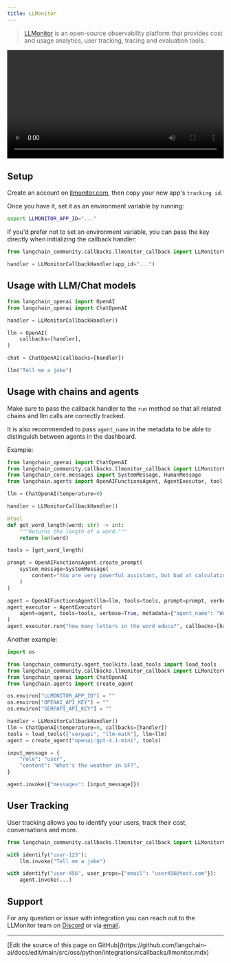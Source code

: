 ```yaml
---
title: LLMonitor
---
```


>[LLMonitor](https://llmonitor.com?utm_source=langchain&utm_medium=py&utm_campaign=docs) is an open-source observability platform that provides cost and usage analytics, user tracking, tracing and evaluation tools.

<video controls width='100%' >
    <source src='https://llmonitor.com/videos/demo-annotated.mp4'/>
</video>

## Setup

Create an account on [llmonitor.com](https://llmonitor.com?utm_source=langchain&utm_medium=py&utm_campaign=docs), then copy your new app's `tracking id`.

Once you have it, set it as an environment variable by running:

```bash
export LLMONITOR_APP_ID="..."
```

If you'd prefer not to set an environment variable, you can pass the key directly when initializing the callback handler:

```python
from langchain_community.callbacks.llmonitor_callback import LLMonitorCallbackHandler

handler = LLMonitorCallbackHandler(app_id="...")
```

## Usage with LLM/Chat models

```python
from langchain_openai import OpenAI
from langchain_openai import ChatOpenAI

handler = LLMonitorCallbackHandler()

llm = OpenAI(
    callbacks=[handler],
)

chat = ChatOpenAI(callbacks=[handler])

llm("Tell me a joke")

```

## Usage with chains and agents

Make sure to pass the callback handler to the `run` method so that all related chains and llm calls are correctly tracked.

It is also recommended to pass `agent_name` in the metadata to be able to distinguish between agents in the dashboard.

Example:

```python
from langchain_openai import ChatOpenAI
from langchain_community.callbacks.llmonitor_callback import LLMonitorCallbackHandler
from langchain_core.messages import SystemMessage, HumanMessage
from langchain.agents import OpenAIFunctionsAgent, AgentExecutor, tool

llm = ChatOpenAI(temperature=0)

handler = LLMonitorCallbackHandler()

@tool
def get_word_length(word: str) -> int:
    """Returns the length of a word."""
    return len(word)

tools = [get_word_length]

prompt = OpenAIFunctionsAgent.create_prompt(
    system_message=SystemMessage(
        content="You are very powerful assistant, but bad at calculating lengths of words."
    )
)

agent = OpenAIFunctionsAgent(llm=llm, tools=tools, prompt=prompt, verbose=True)
agent_executor = AgentExecutor(
    agent=agent, tools=tools, verbose=True, metadata={"agent_name": "WordCount"}  # <- recommended, assign a custom name
)
agent_executor.run("how many letters in the word educa?", callbacks=[handler])
```

Another example:

```python
import os

from langchain_community.agent_toolkits.load_tools import load_tools
from langchain_community.callbacks.llmonitor_callback import LLMonitorCallbackHandler
from langchain_openai import ChatOpenAI
from langchain.agents import create_agent

os.environ["LLMONITOR_APP_ID"] = ""
os.environ["OPENAI_API_KEY"] = ""
os.environ["SERPAPI_API_KEY"] = ""

handler = LLMonitorCallbackHandler()
llm = ChatOpenAI(temperature=0, callbacks=[handler])
tools = load_tools(["serpapi", "llm-math"], llm=llm)
agent = create_agent("openai:gpt-4.1-mini", tools)

input_message = {
    "role": "user",
    "content": "What's the weather in SF?",
}

agent.invoke({"messages": [input_message]})
```

## User Tracking

User tracking allows you to identify your users, track their cost, conversations and more.

```python
from langchain_community.callbacks.llmonitor_callback import LLMonitorCallbackHandler, identify

with identify("user-123"):
    llm.invoke("Tell me a joke")

with identify("user-456", user_props={"email": "user456@test.com"}):
    agent.invoke(...)
```

## Support

For any question or issue with integration you can reach out to the LLMonitor team on [Discord](http://discord.com/invite/8PafSG58kK) or via [email](mailto:vince@llmonitor.com).

---

<Callout icon="pen-to-square" iconType="regular">
  [Edit the source of this page on GitHub](https://github.com/langchain-ai/docs/edit/main/src/oss/python/integrations/callbacks/llmonitor.mdx)
</Callout>
